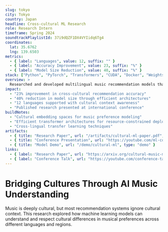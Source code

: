 ```yaml
---
slug: tokyo
city: Tokyo
country: Japan
headline: Cross-cultural ML Research
role: Research Intern
timeframe: Spring 2024
soundtrackPlaylistId: 37i9dQZF1DX4VYIidq6Tg4
coordinates:
  lat: 35.6762
  lng: 139.6503
metrics:
  - { label: "Languages", value: 12, suffix: "" }
  - { label: "Accuracy Improvement", value: 23, suffix: "%" }
  - { label: "Model Size Reduction", value: 40, suffix: "%" }
stack: ["Python", "PyTorch", "Transformers", "CUDA", "Docker", "Weights & Biases"]
overview: >
  Researched and developed multilingual music recommendation models that understand cultural context and musical preferences across 12 languages, achieving 23% accuracy improvement over monolingual approaches.
impact:
  - "23% improvement in cross-cultural recommendation accuracy"
  - "40% reduction in model size through efficient architectures"
  - "12 languages supported with cultural context awareness"
  - "Published research presented at international conference"
buildNotes:
  - "Cultural embedding spaces for music preference modeling"
  - "Efficient transformer architectures for resource-constrained deployment"
  - "Cross-lingual transfer learning techniques"
artifacts:
  - { title: "Research Paper", url: "/artifacts/cultural-ml-paper.pdf", type: "document" }
  - { title: "Conference Presentation", url: "https://youtube.com/ml-conference", type: "video" }
  - { title: "Model Demo", url: "/demo/cultural-ml", type: "demo" }
links:
  - { label: "Research Paper", url: "https://arxiv.org/cultural-music-ml", type: "external" }
  - { label: "Conference Talk", url: "https://youtube.com/conference-talk", type: "external" }
---
```


# Bridging Cultures Through AI Music Understanding

Music is deeply cultural, but most recommendation systems ignore cultural context. This research explored how machine learning models can understand and respect cultural differences in musical preferences across different languages and regions.